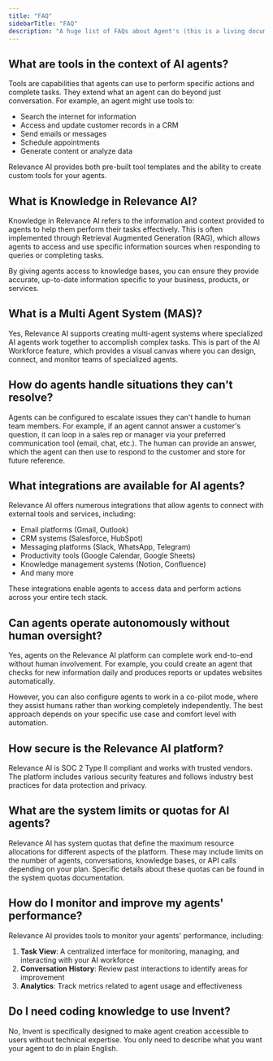 ```yaml
---
title: "FAQ"
sidebarTitle: "FAQ"
description: "A huge list of FAQs about Agent's (this is a living document)"
---
```


## What are tools in the context of AI agents?

Tools are capabilities that agents can use to perform specific actions and complete tasks. They extend what an agent can do beyond just conversation. For example, an agent might use tools to:
- Search the internet for information
- Access and update customer records in a CRM
- Send emails or messages
- Schedule appointments
- Generate content or analyze data

Relevance AI provides both pre-built tool templates and the ability to create custom tools for your agents.

## What is Knowledge in Relevance AI?

Knowledge in Relevance AI refers to the information and context provided to agents to help them perform their tasks effectively. This is often implemented through Retrieval Augmented Generation (RAG), which allows agents to access and use specific information sources when responding to queries or completing tasks.

By giving agents access to knowledge bases, you can ensure they provide accurate, up-to-date information specific to your business, products, or services.

## What is a Multi Agent System (MAS)?

Yes, Relevance AI supports creating multi-agent systems where specialized AI agents work together to accomplish complex tasks. This is part of the AI Workforce feature, which provides a visual canvas where you can design, connect, and monitor teams of specialized agents.

## How do agents handle situations they can't resolve?

Agents can be configured to escalate issues they can't handle to human team members. For example, if an agent cannot answer a customer's question, it can loop in a sales rep or manager via your preferred communication tool (email, chat, etc.). The human can provide an answer, which the agent can then use to respond to the customer and store for future reference.

## What integrations are available for AI agents?

Relevance AI offers numerous integrations that allow agents to connect with external tools and services, including:

- Email platforms (Gmail, Outlook)
- CRM systems (Salesforce, HubSpot)
- Messaging platforms (Slack, WhatsApp, Telegram)
- Productivity tools (Google Calendar, Google Sheets)
- Knowledge management systems (Notion, Confluence)
- And many more

These integrations enable agents to access data and perform actions across your entire tech stack.


## Can agents operate autonomously without human oversight?

Yes, agents on the Relevance AI platform can complete work end-to-end without human involvement. For example, you could create an agent that checks for new information daily and produces reports or updates websites automatically.

However, you can also configure agents to work in a co-pilot mode, where they assist humans rather than working completely independently. The best approach depends on your specific use case and comfort level with automation.

## How secure is the Relevance AI platform?

Relevance AI is SOC 2 Type II compliant and works with trusted vendors. The platform includes various security features and follows industry best practices for data protection and privacy.

## What are the system limits or quotas for AI agents?

Relevance AI has system quotas that define the maximum resource allocations for different aspects of the platform. These may include limits on the number of agents, conversations, knowledge bases, or API calls depending on your plan. Specific details about these quotas can be found in the system quotas documentation.

## How do I monitor and improve my agents' performance?

Relevance AI provides tools to monitor your agents' performance, including:

1. **Task View**: A centralized interface for monitoring, managing, and interacting with your AI workforce
2. **Conversation History**: Review past interactions to identify areas for improvement
3. **Analytics**: Track metrics related to agent usage and effectiveness

## Do I need coding knowledge to use Invent?

No, Invent is specifically designed to make agent creation accessible to users without technical expertise. You only need to describe what you want your agent to do in plain English.